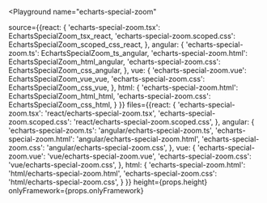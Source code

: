 

<Playground
  name="echarts-special-zoom"
  
  source={{react: {
             'echarts-special-zoom.tsx': EchartsSpecialZoom_tsx_react,
             'echarts-special-zoom.scoped.css': EchartsSpecialZoom_scoped_css_react,
           },
           angular: {
             'echarts-special-zoom.ts': EchartsSpecialZoom_ts_angular,
             'echarts-special-zoom.html': EchartsSpecialZoom_html_angular,
             'echarts-special-zoom.css': EchartsSpecialZoom_css_angular,
           },
           vue: {
             'echarts-special-zoom.vue': EchartsSpecialZoom_vue_vue,
             'echarts-special-zoom.css': EchartsSpecialZoom_css_vue,
           },
           html: {
             'echarts-special-zoom.html': EchartsSpecialZoom_html_html,
             'echarts-special-zoom.css': EchartsSpecialZoom_css_html,
           }
}}
  files={{react: {
            'echarts-special-zoom.tsx': 'react/echarts-special-zoom.tsx',
            'echarts-special-zoom.scoped.css': 'react/echarts-special-zoom.scoped.css',
          },
          angular: {
            'echarts-special-zoom.ts': 'angular/echarts-special-zoom.ts',
            'echarts-special-zoom.html': 'angular/echarts-special-zoom.html',
            'echarts-special-zoom.css': 'angular/echarts-special-zoom.css',
          },
          vue: {
            'echarts-special-zoom.vue': 'vue/echarts-special-zoom.vue',
            'echarts-special-zoom.css': 'vue/echarts-special-zoom.css',
          },
          html: {
            'echarts-special-zoom.html': 'html/echarts-special-zoom.html',
            'echarts-special-zoom.css': 'html/echarts-special-zoom.css',
          }
}}
  height={props.height}
  onlyFramework={props.onlyFramework}
></Playground>
